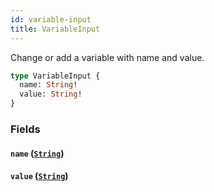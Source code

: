 ```yaml
---
id: variable-input
title: VariableInput
---
```


Change or add a variable with name and value.

```graphql
type VariableInput {
  name: String!
  value: String!
}
```

### Fields

#### `name` ([`String`](/docs/apis-tools/tasklist-api/scalars/string))

#### `value` ([`String`](/docs/apis-tools/tasklist-api/scalars/string))
